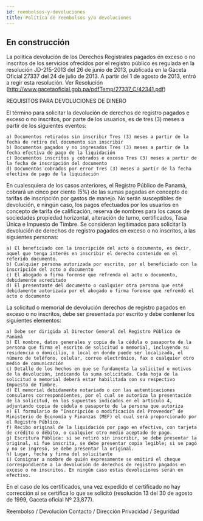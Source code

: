```yaml
---
id: reembolsos-y-devoluciones
title: Política de reembolsos y/o devoluciones
---
```


## En construcción



La política devolución de los Derechos Registrales pagados en exceso o no inscritos de los servicios ofrecidos por el registro público es regulada en la resolución JD-215-2013 del 26 de junio de 2013, publicada en la Gaceta Oficial 27337 del 24 de julio de 2013. A partir del 1 de agosto de 2013, entró a regir esta resolución. Ver Resolución (http://www.gacetaoficial.gob.pa/pdfTemp/27337_C/42341.pdf)

REQUISITOS PARA DEVOLUCIONES DE DINERO

El término para solicitar la devolución de derechos de registro pagados e exceso o no inscritos, por parte de los usuarios, es de tres (3) meses a partir de los siguientes eventos:

    a) Documentos retirados sin inscribir Tres (3) meses a partir de la fecha de retiro del documento sin inscribir
    b) Documentos pagados y no ingresados Tres (3) meses a partir de la fecha efectiva de pago de la liquidación
    c) Documentos inscritos y cobrados e exceso Tres (3) meses a partir de la fecha de inscripción del documento
    d) Documentos cobrados por error Tres (3) meses a partir de la fecha efectiva de pago de la liquidación

En cualesquiera de los casos anteriores, el Registro Público de Panamá, cobrará un cinco por ciento (5%) de las sumas pagadas en concepto de tarifas de inscripción por gastos de manejo. No serán susceptibles de devolución, e ningún caso, los pagos efectuados por los usuarios en concepto de tarifa de calificación, reserva de nombres para los casos de sociedades propiedad horizontal, alteración de turno, certificados, Tasa Única e Impuesto de Timbre. Se consideran legitimados para solicitar la devolución de derechos de registro pagados en exceso o no inscritos, a las siguientes personas:

    a) El beneficiado con la inscripción del acto o documento, es decir, aquel que tenga interés en inscribir el derecho contenido en el referido documento.
    b) Cualquier persona autorizada por escrito, por el beneficiado con la inscripción del acto o documento
    c) El abogado o firma forense que refrenda el acto o documento, debidamente acreditado
    d) El presentante del documento o cualquier otra persona que esté debidamente autorizada por el abogado o firma forense que refrendó el acto o documento

La solicitud o memorial de devolución derechos de registro pagados en exceso o no inscritos, debe ser presentada por escrito y debe contener los siguientes elementos:

    a) Debe ser dirigida al Director General del Registro Público de Panamá
    b) El nombre, datos generales y copia de la cédula o pasaporte de la persona que firma el escrito de solicitud o memorial, incluyendo su residencia o domicilio, o local en donde puede ser localizada, el número de teléfono, celular, correo electrónico, fax o cualquier otro medio de comunicación
    c) Detalle de los hechos en que se fundamenta la solicitud o motivos de la devolución, indicando la suma solicitada. Cada hoja de la solicitud o memorial deberá estar habilitada con su respectivo Impuesto de Timbre.
    d) El memorial debidamente notariado o con las autenticaciones consulares correspondientes, por el cual se autoriza la presentación de la solicitud, en los supuestos indicados en el artículo 4, adjuntando copia de cédula o pasaporte de la persona que autoriza
    e) El formulario de “Inscripción o modificación del Proveedor” de Ministerio de Economía y Finanzas (MEF) el cual será proporcionado por el Registro Público.
    f) Recibo original de la liquidación por pago en efectivo, con tarjeta de crédito o débito, o cualquier otro medio aceptado de pago.
    g) Escritura Pública: si se retiró sin inscribir, se debe presentar la original, si fue inscrita, se debe presentar copia legible; si se pagó y no se ingresó, se debe presentar la original.
    h) Lugar, fecha y firma del solicitante
    i) Consignar a nombre de quién expresamente se emitirá el cheque correspondiente a la devolución de derechos de registro pagados en exceso o no inscritos. En ningún caso estas devoluciones serán en efectivo.

En el caso de los certificados, una vez expedido el certificado no hay corrección si se certifica lo que se solicitó (resolución 13 del 30 de agosto de 1999, Gaceta oficial Nº 23,877).

Reembolso / Devolución Contacto / Dirección Privacidad / Seguridad